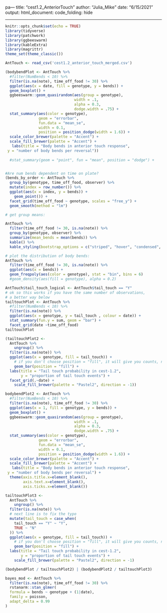 pa---
title: "cest1.2_AnteriorTouch"
author: "Julia_Mike"
date: "6/15/2021"
output: 
  html_document:
    code_folding: hide
    
---

```r
knitr::opts_chunk$set(echo = TRUE)
library(tidyverse)
library(patchwork)
library(ggbeeswarm)
library(kableExtra)
library(magrittr)
theme_set(theme_classic())
```

```r
AntTouch <- read_csv('cest1.2_anterior_touch_merged.csv')
```

```r
(bodybendPlot <- AntTouch %>%
  #filter(NumBends < 10) %>%
  filter(is.na(note), time_off_food != 30) %>%
  ggplot(aes(x = date, fill = genotype, y = bends)) +
  geom_boxplot() +
  ggbeeswarm::geom_quasirandom(aes(group = genotype),
                               width = .1,
                               alpha = 0.3,
                               dodge.width = .75) +
  stat_summary(aes(color = genotype),
               geom = "errorbar", 
               fun.data = "mean_se", 
               width = 0.1, 
               position = position_dodge(width = 1.6)) +
  scale_color_brewer(palette = "Accent") +
  scale_fill_brewer(palette = "Accent") +
   labs(title = "Body bends in anterior touch response",
 y = "number of body bends per reversal"))
  
  #stat_summary(geom = "point", fun = "mean", position = "dodge") +


#Are num bends dependent on time on plate? 
(bends_by_order <- AntTouch %>%
  group_by(genotype, time_off_food, observer) %>%
  mutate(index = row_number()) %>%
  ggplot(aes(x = index, y = bends)) +
    geom_point()) +
  facet_grid(time_off_food ~ genotype, scales = "free_y") +
  geom_smooth(method = "lm")

```

```r
  

# get group means:

AntTouch %>%
  filter(time_off_food != 30, is.na(note)) %>%
  group_by(genotype, observer) %>%
  summarize(mean_bends = mean(bends)) %>%
  kable() %>%
  kable_styling(bootstrap_options = c("striped", "hover", "condensed", "responsive"))

```


```r
# plot the distribution of body bends:
AntTouch %>%
  filter(time_off_food != 30, is.na(note)) %>%
  ggplot(aes(x = bends)) +
  geom_freqpoly(aes(color = genotype), stat = "bin", bins = 6)
  #geom_density(aes(fill = genotype), alpha = 0.2)
```

```r
AntTouch$tail_touch_logical <- AntTouch$tail_touch == "Y"
# ok so this works if you have the same number of observations, 
# a better way below
tailtouchPlot <- AntTouch %>%
  #filter(NumBends < 10) %>%
  filter(is.na(note)) %>%
  ggplot(aes(x = genotype, y = tail_touch , colour = date)) +
  stat_summary(fun.y = sum, geom = "bar") +
  facet_grid(date ~time_off_food)
tailtouchPlot

(tailtouchPlot2 <- 
  AntTouch %>%
    ungroup() %>%
  filter(is.na(note)) %>%
  ggplot(aes(x = genotype, fill = tail_touch)) +
    # if you don't choose position = "fill", it will give you counts, not proportion
    geom_bar(position = "fill") +
  labs(title = "Tail touch probability in cest-1.2",
       y = "proportion of tail touch events") +
  facet_grid(.~date) +
    scale_fill_brewer(palette = "Pastel2", direction = -1))

```

```r
bodybendPlot2 <- AntTouch %>%
  #filter(NumBends < 10) %>%
  filter(is.na(note), time_off_food != 30) %>%
  ggplot(aes(x = 1, fill = genotype, y = bends)) +
  geom_boxplot() +
  ggbeeswarm::geom_quasirandom(aes(group = genotype),
                               width = .1,
                               alpha = 0.3,
                               dodge.width = .75) +
  stat_summary(aes(color = genotype),
               geom = "errorbar", 
               fun.data = "mean_se", 
               width = 0.1, 
               position = position_dodge(width = 1.6)) +
  scale_color_brewer(palette = "Accent") +
  scale_fill_brewer(palette = "Accent") +
   labs(title = "Body bends in anterior touch response",
 y = "number of body bends per reversal") +
  theme(axis.title.x=element_blank(),
        axis.text.x=element_blank(),
        axis.ticks.x=element_blank())

tailtouchPlot3 <- 
  AntTouch %>%
    ungroup() %>%
  filter(is.na(note)) %>%
  # next line is to fix the typo
  mutate(tail_touch = case_when( 
    tail_touch == "Y" ~ "Y",
    TRUE ~ "N"
  )) %>%
  ggplot(aes(x = genotype, fill = tail_touch)) +
    # if you don't choose position = "fill", it will give you counts, not proportion
    geom_bar(position = "fill") +
  labs(title = "Tail touch probability in cest-1.2",
       y = "proportion of tail touch events") +
    scale_fill_brewer(palette = "Pastel2", direction = -1)

(bodybendPlot / tailtouchPlot2) | (bodybendPlot2 / tailtouchPlot3)


```

```r

bayes_mod <- AntTouch %>%
  filter(is.na(note), time_off_food != 30) %>%
  rstanarm::stan_glmer(
  formula = bends ~ genotype + (1|date),
  family = poisson,
  adapt_delta = 0.99
)
```

